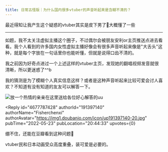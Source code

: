 ```yaml
---
title: 日常古怪版｜为什么国内很多vtuber的声音听起来是含糊不清的？
---
```



<Forum groupName="古怪问题研究中心" groupUrl="https://www.douban.com/group/philosophasters/" archivedAt="2025-05-16T16:30:13.926Z">
  <Post
    id="267383621"
    title="日常古怪版｜为什么国内很多vtuber的声音听起来是含糊不清的？"
    url="https://www.douban.com/group/topic/267383621/?_spm_id=MTk2OTM2MTQ3"
    pubTime="2022-05-23"
    highlightUserId="191397140"
  >
最近得知让我产生这个疑惑的vtuber其实是皮下男了🚬大概懂了一些

------

如题，我不太关注虚拟主播这个圈子，不过偶尔会被朋友安利or主页推送点进去看看。我个人看到的许多国内女性虚拟主播好像会有很多声音听起来像是"大舌头"这种，就是每个字放在一句话里你也能听懂，但就是说得口齿不清的。

我之前因为好奇点进过一个上述这样的vtuber主页，发现她的翻唱视频发音就很清晰，所以更迷惑了\^\^b

我的猜测是为了模糊个人真实信息这样？或者是这种声音听起来比较可爱会讨人喜欢？不知道有没有知道的友友可以解答一下。

![放一个热情的亲亲在这里送给各位好心解答的uu](https://img9.doubanio.com/view/group_topic/l/public/p549177256.webp)

<Reply
  id="4677787428"
  authorId="191397140"
  authorName="Fisherchenxi"
  authorAvatar="https://img1.doubanio.com/icon/up191397140-20.jpg"
  pubTime="2022-05-23"
  pubLocation="20:44:33"
  upvotes={0}
>
绷不住，还能在豆瓣看到这种问题🤣

vtuber民和日本动画受众高度重叠，装可爱是必要的。
</Reply>
  </Post>
</Forum>
